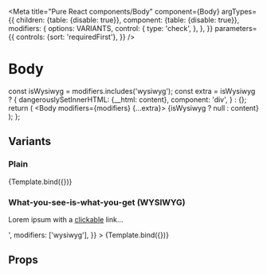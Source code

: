 

<Meta
  title="Pure React components/Body"
  component={Body}
  argTypes={{
    children: {table: {disable: true}},
    component: {table: {disable: true}},
    modifiers: {
      options: VARIANTS,
      control: {
        type: 'check',
      },
    },
  }}
  parameters={{
    controls: {sort: 'requiredFirst'},
  }}
/>

# Body

  const isWysiwyg = modifiers.includes('wysiwyg');
  const extra = isWysiwyg
    ? {
        dangerouslySetInnerHTML: {__html: content},
        component: 'div',
      }
    : {};
  return (
    <Body modifiers={modifiers} {...extra}>
      {isWysiwyg ? null : content}
    </Body>
  );
};

## Variants

### Plain

<Canvas>
  <Story name="Default" args={{content: 'Lorem ipsum...', modifiers: []}}>
    {Template.bind({})}
  </Story>
</Canvas>

### What-you-see-is-what-you-get (WYSIWYG)

<Canvas>
  <Story
    name="WYSIWYG"
    args={{
      content:
        '<p>Lorem ipsum with a <a href="https://example.com" target="_blank" rel="noopener nofollower">clickable</a> link...<p>',
      modifiers: ['wysiwyg'],
    }}
  >
    {Template.bind({})}
  </Story>
</Canvas>

## Props

<Props of={Body} />
